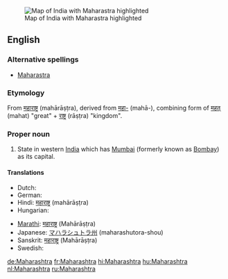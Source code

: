 [[Image:IndiaMaharashtra.png|thumb|Map of India with Maharastra highlighted]]
==English==

===Alternative spellings===
* [[Maharastra]]

===Etymology===
From {{Skr.}} [[महाराष्ट्र]] (mahārāṣṭra), derived from [[महा-]] (mahā-),
combining form of [[महत्]] (mahat) "great" + [[राष्ट्र]] (rāṣṭra) "kingdom".

===Proper noun===
{{en-proper noun}}

# State in western [[India]] which has [[Mumbai]] (formerly known as [[Bombay]]) as its capital.

====Translations====
{{trans-top|state in western India}}
* Dutch: {{t+|nl|Maharashtra}}
* German: {{t+|de|Maharashtra}}
* Hindi: [[महाराष्ट्र]] (mahārāṣṭra)
* Hungarian: {{t+|hu|Mahárástra}}
{{trans-mid}}
* [[Marathi]]: [[महाराष्ट्र]] (Mahārāṣṭra)
* Japanese: [[マハラシュトラ州]] (maharashutora-shou)
* Sanskrit: [[महाराष्ट्र]] (Mahārāṣṭra)
* Swedish: {{t-|sv|Maharashtra}}
{{trans-bottom}}

[[de:Maharashtra]]
[[fr:Maharashtra]]
[[hi:Maharashtra]]
[[hu:Maharashtra]]
[[nl:Maharashtra]]
[[ru:Maharashtra]]